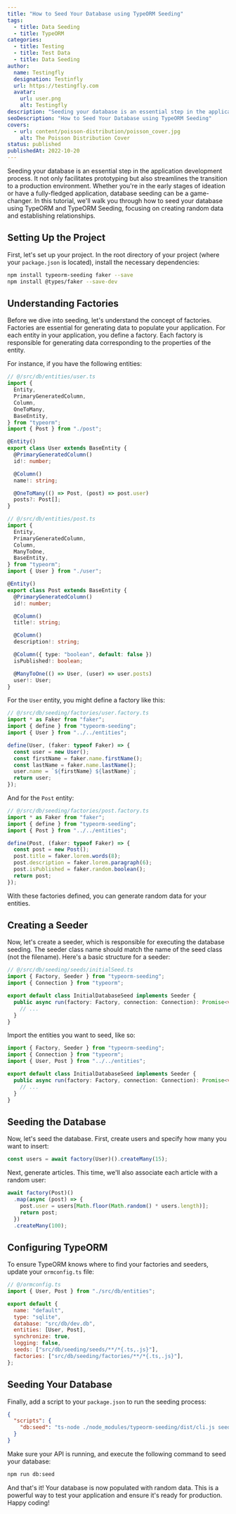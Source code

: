 ```yaml
---
title: "How to Seed Your Database using TypeORM Seeding"
tags:
  - title: Data Seeding
  - title: TypeORM
categories:
  - title: Testing
  - title: Test Data
  - title: Data Seeding
author:
  name: Testingfly
  designation: Testinfly
  url: https://testingfly.com
  avatar:
    url: user.png
    alt: Testingfly
description: "Seeding your database is an essential step in the application development process. It not only facilitates prototyping but also streamlines the transition to a production environment. Whether you're in the early stages of ideation or have a fully-fledged application, database seeding can be a game-changer. In this tutorial, we'll walk you through how to seed your database using TypeORM and TypeORM Seeding, focusing on creating random data and establishing relationships."
seoDescription: "How to Seed Your Database using TypeORM Seeding"
covers:
  - url: content/poisson-distribution/poisson_cover.jpg
    alt: The Poisson Distribution Cover
status: published
publishedAt: 2022-10-20
---
```


Seeding your database is an essential step in the application development process. It not only facilitates prototyping but also streamlines the transition to a production environment. Whether you're in the early stages of ideation or have a fully-fledged application, database seeding can be a game-changer. In this tutorial, we'll walk you through how to seed your database using TypeORM and TypeORM Seeding, focusing on creating random data and establishing relationships.

## Setting Up the Project

First, let's set up your project. In the root directory of your project (where your `package.json` is located), install the necessary dependencies:

```bash
npm install typeorm-seeding faker --save
npm install @types/faker --save-dev
```

## Understanding Factories

Before we dive into seeding, let's understand the concept of factories. Factories are essential for generating data to populate your application. For each entity in your application, you define a factory. Each factory is responsible for generating data corresponding to the properties of the entity.

For instance, if you have the following entities:

```typescript
// @/src/db/entities/user.ts
import {
  Entity,
  PrimaryGeneratedColumn,
  Column,
  OneToMany,
  BaseEntity,
} from "typeorm";
import { Post } from "./post";

@Entity()
export class User extends BaseEntity {
  @PrimaryGeneratedColumn()
  id!: number;

  @Column()
  name!: string;

  @OneToMany(() => Post, (post) => post.user)
  posts?: Post[];
}

// @/src/db/entities/post.ts
import {
  Entity,
  PrimaryGeneratedColumn,
  Column,
  ManyToOne,
  BaseEntity,
} from "typeorm";
import { User } from "./user";

@Entity()
export class Post extends BaseEntity {
  @PrimaryGeneratedColumn()
  id!: number;

  @Column()
  title!: string;

  @Column()
  description!: string;

  @Column({ type: "boolean", default: false })
  isPublished!: boolean;

  @ManyToOne(() => User, (user) => user.posts)
  user!: User;
}
```

For the `User` entity, you might define a factory like this:

```typescript
// @/src/db/seeding/factories/user.factory.ts
import * as Faker from "faker";
import { define } from "typeorm-seeding";
import { User } from "../../entities";

define(User, (faker: typeof Faker) => {
  const user = new User();
  const firstName = faker.name.firstName();
  const lastName = faker.name.lastName();
  user.name = `${firstName} ${lastName}`;
  return user;
});
```

And for the `Post` entity:

```typescript
// @/src/db/seeding/factories/post.factory.ts
import * as Faker from "faker";
import { define } from "typeorm-seeding";
import { Post } from "../../entities";

define(Post, (faker: typeof Faker) => {
  const post = new Post();
  post.title = faker.lorem.words(8);
  post.description = faker.lorem.paragraph(6);
  post.isPublished = faker.random.boolean();
  return post;
});
```

With these factories defined, you can generate random data for your entities.

## Creating a Seeder

Now, let's create a seeder, which is responsible for executing the database seeding. The seeder class name should match the name of the seed class (not the filename). Here's a basic structure for a seeder:

```typescript
// @/src/db/seeding/seeds/initialSeed.ts
import { Factory, Seeder } from "typeorm-seeding";
import { Connection } from "typeorm";

export default class InitialDatabaseSeed implements Seeder {
  public async run(factory: Factory, connection: Connection): Promise<void> {
    // ...
  }
}
```

Import the entities you want to seed, like so:

```typescript
import { Factory, Seeder } from "typeorm-seeding";
import { Connection } from "typeorm";
import { User, Post } from "../../entities";

export default class InitialDatabaseSeed implements Seeder {
  public async run(factory: Factory, connection: Connection): Promise<void> {
    // ...
  }
}
```

## Seeding the Database

Now, let's seed the database. First, create users and specify how many you want to insert:

```typescript
const users = await factory(User)().createMany(15);
```

Next, generate articles. This time, we'll also associate each article with a random user:

```typescript
await factory(Post)()
  .map(async (post) => {
    post.user = users[Math.floor(Math.random() * users.length)];
    return post;
  })
  .createMany(100);
```

## Configuring TypeORM

To ensure TypeORM knows where to find your factories and seeders, update your `ormconfig.ts` file:

```javascript
// @/ormconfig.ts
import { User, Post } from "./src/db/entities";

export default {
  name: "default",
  type: "sqlite",
  database: "src/db/dev.db",
  entities: [User, Post],
  synchronize: true,
  logging: false,
  seeds: ["src/db/seeding/seeds/**/*{.ts,.js}"],
  factories: ["src/db/seeding/factories/**/*{.ts,.js}"],
};
```

## Seeding Your Database

Finally, add a script to your `package.json` to run the seeding process:

```json
{
  "scripts": {
    "db:seed": "ts-node ./node_modules/typeorm-seeding/dist/cli.js seed"
  }
}
```

Make sure your API is running, and execute the following command to seed your database:

```bash
npm run db:seed
```

And that's it! Your database is now populated with random data. This is a powerful way to test your application and ensure it's ready for production. Happy coding!
